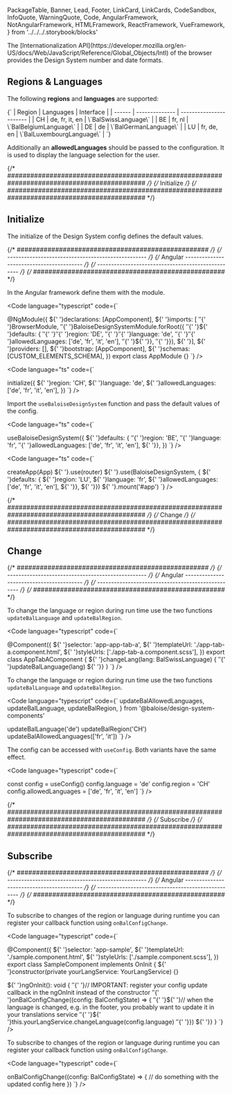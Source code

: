   PackageTable,
  Banner,
  Lead,
  Footer,
  LinkCard,
  LinkCards,
  CodeSandbox,
  InfoQuote,
  WarningQuote,
  Code,
  AngularFramework,
  NotAngularFramework,
  HTMLFramework,
  ReactFramework,
  VueFramework,
} from '../../../.storybook/blocks'

<Meta title="Development/Internationalization" />

<Banner label="Internationalization" section="Development" color="red" />

<Lead>
  The [Internationalization API](https://developer.mozilla.org/en-US/docs/Web/JavaScript/Reference/Global_Objects/Intl)
  of the browser provides the Design System number and date formats.
</Lead>

## Regions & Languages

The following **regions** and **languages** are supported:

<Markdown>
  {`
| Region | Languages      | Interface               |
| ------ | -------------- | ----------------------- |
| CH     | de, fr, it, en | \`BalSwissLanguage\`      |
| BE     | fr, nl         | \`BalBelgiumLanguage\`    |
| DE     | de             | \`BalGermanLanguage\`     |
| LU     | fr, de, en     | \`BalLuxembourgLanguage\` |
`}
</Markdown>

Additionally an **allowedLanguages** should be passed to the configuration.
It is used to display the language selection for the user.

{/* ############################################################################################ */}
{/* Initialize */}
{/* ############################################################################################ */}

## Initialize

The initialize of the Design System config defines the default values.

{/* ################################################## */}
{/* -------------------------------------------------- */}
{/* Angular  ----------------------------------------- */}
{/* -------------------------------------------------- */}
{/* ################################################## */}

<AngularFramework>

In the Angular framework define them with the module.

<Code language="typescript" code={`


@NgModule({
${' '}declarations: [AppComponent],
${' '}imports: [
${' '}${' '}BrowserModule,
${' '}${' '}BaloiseDesignSystemModule.forRoot({
${' '}${' '}${' '}defaults: {
${' '}${' '}${' '}${' '}region: 'DE',
${' '}${' '}${' '}${' '}language: 'de',
${' '}${' '}${' '}${' '}allowedLanguages: ['de', 'fr', 'it', 'en'],
${' '}${' '}${' '}},
${' '}${' '}}),
${' '}],
${' '}providers: [],
${' '}bootstrap: [AppComponent],
${' '}schemas: [CUSTOM_ELEMENTS_SCHEMA],
})
export class AppModule {}
`} />

</AngularFramework>

<HTMLFramework>

<Code language="ts" code={`

initialize({
${' '}region: 'CH',
${' '}language: 'de',
${' '}allowedLanguages: ['de', 'fr', 'it', 'en'],
})
`} />

</HTMLFramework>

<ReactFramework>

Import the `useBaloiseDesignSystem` function and pass the default values of the config.

<Code language="ts" code={`

useBaloiseDesignSystem({
${' '}defaults: {
${' '}${' '}region: 'BE',
${' '}${' '}language: 'fr',
${' '}${' '}allowedLanguages: ['de', 'fr', 'it', 'en'],
${' '}},
})
`} />

</ReactFramework>

<VueFramework>

<Code language="ts" code={`


createApp(App)
${' '}.use(router)
${' '}.use(BaloiseDesignSystem, {
${' '}defaults: {
${' '}region: 'LU',
${' '}language: 'fr',
${' '}allowedLanguages: ['de', 'fr', 'it', 'en'],
${' '}},
${' '}})
${' '}.mount('#app')
`} />

</VueFramework>

{/* ############################################################################################ */}
{/* Change */}
{/* ############################################################################################ */}

## Change

{/* ################################################## */}
{/* -------------------------------------------------- */}
{/* Angular  ----------------------------------------- */}
{/* -------------------------------------------------- */}
{/* ################################################## */}

<AngularFramework>

To change the language or region during run time use the two functions `updateBalLanguage` and `updateBalRegion`.

<Code language="typescript" code={`

@Component({
${' '}selector: 'app-app-tab-a',
${' '}templateUrl: './app-tab-a.component.html',
${' '}styleUrls: ['./app-tab-a.component.scss'],
})
export class AppTabAComponent {
${' '}changeLang(lang: BalSwissLanguage) {
${' '}${' '}updateBalLanguage(lang)
${' '}}
}
`} />

</AngularFramework>

<NotAngularFramework>

To change the language or region during run time use the two functions `updateBalLanguage` and `updateBalRegion`.

<Code language="typescript" code={`
  updateBalAllowedLanguages,
  updateBalLanguage,
  updateBalRegion,
} from '@baloise/design-system-components'

updateBalLanguage('de')
updateBalRegion('CH')
updateBalAllowedLanguages(['fr', 'it'])
`} />

The config can be accessed with `useConfig`. Both variants have the same effect.

<Code language="typescript" code={`

const config = useConfig()
config.language = 'de'
config.region = 'CH'
config.allowedLanguages = ['de', 'fr', 'it', 'en']
`} />

</NotAngularFramework>

{/* ############################################################################################ */}
{/* Subscribe */}
{/* ############################################################################################ */}

## Subscribe

{/* ################################################## */}
{/* -------------------------------------------------- */}
{/* Angular  ----------------------------------------- */}
{/* -------------------------------------------------- */}
{/* ################################################## */}

<AngularFramework>

To subscribe to changes of the region or language during runtime you can register your callback function using `onBalConfigChange`.

<Code language="typescript" code={`

@Component({
${' '}selector: 'app-sample',
${' '}templateUrl: './sample.component.html',
${' '}styleUrls: ['./sample.component.scss'],
})
export class SampleComponent implements OnInit {
${' '}constructor(private yourLangService: YourLangService) {}

${' '}ngOnInit(): void {
${' '}${' '}// IMPORTANT: register your config update callback in the ngOnInit instead of the constructor
${' '}${' '}onBalConfigChange((config: BalConfigState) => {
${' '}${' '}${' '}// when the language is changed, e.g. in the footer, you probably want to update it in your translations service
${' '}${' '}${' '}this.yourLangService.changeLanguage(config.language)
${' '}${' '}})
${' '}}
}
`} />

</AngularFramework>

<NotAngularFramework>

To subscribe to changes of the region or language during runtime you can register your callback function using `onBalConfigChange`.

<Code language="typescript" code={`

onBalConfigChange((config: BalConfigState) => {
// do something with the updated config here
})
`} />

</NotAngularFramework>

<Footer />
